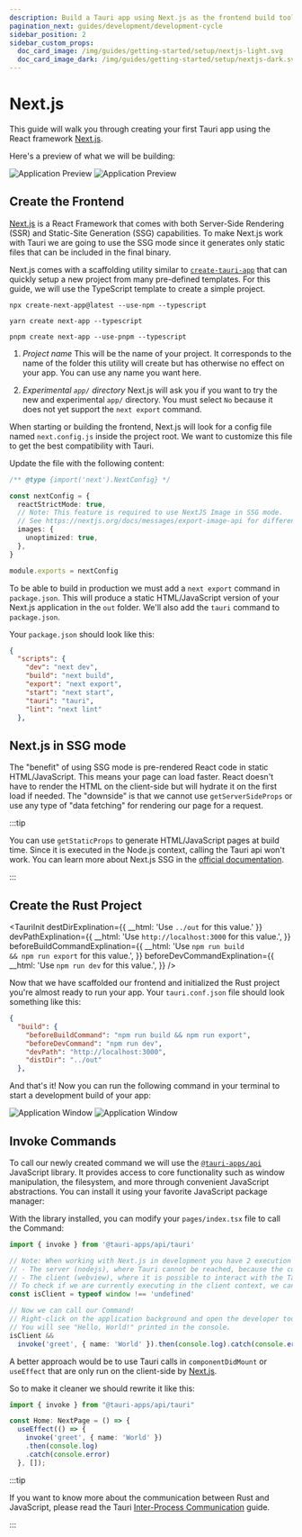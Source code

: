 ```yaml
---
description: Build a Tauri app using Next.js as the frontend build tool
pagination_next: guides/development/development-cycle
sidebar_position: 2
sidebar_custom_props:
  doc_card_image: /img/guides/getting-started/setup/nextjs-light.svg
  doc_card_image_dark: /img/guides/getting-started/setup/nextjs-dark.svg
---
```



# Next.js

This guide will walk you through creating your first Tauri app using the React framework [Next.js].

<Intro />

Here's a preview of what we will be building:

![Application Preview](/img/guides/getting-started/setup/next-js/next-js-light.png#gh-light-mode-only)
![Application Preview](/img/guides/getting-started/setup/next-js/next-js-dark.png#gh-dark-mode-only)

## Create the Frontend

[Next.js] is a React Framework that comes with both Server-Side Rendering (SSR) and Static-Site Generation (SSG) capabilities. To make Next.js work with Tauri we are going to use the SSG mode since it generates only static files that can be included in the final binary.

Next.js comes with a scaffolding utility similar to [`create-tauri-app`] that can quickly setup a new project from many pre-defined templates.
For this guide, we will use the TypeScript template to create a simple project.

<Tabs groupId="package-manager">
  <TabItem value="npm">

```shell
npx create-next-app@latest --use-npm --typescript
```

  </TabItem>
  <TabItem value="Yarn">

```shell
yarn create next-app --typescript
```

  </TabItem>
  <TabItem value="pnpm">

```shell
pnpm create next-app --use-pnpm --typescript
```

  </TabItem>
</Tabs>

1. _Project name_
   This will be the name of your project. It corresponds to the name of the folder this utility will create but has otherwise no effect on your app. You can use any name you want here.

2. _Experimental `app/` directory_
   Next.js will ask you if you want to try the new and experimental `app/` directory. You must select `No` because it does not yet support the `next export` command.

When starting or building the frontend, Next.js will look for a config file named `next.config.js` inside the project root.
We want to customize this file to get the best compatibility with Tauri.

Update the file with the following content:

```typescript title=next.config.js
/** @type {import('next').NextConfig} */

const nextConfig = {
  reactStrictMode: true,
  // Note: This feature is required to use NextJS Image in SSG mode.
  // See https://nextjs.org/docs/messages/export-image-api for different workarounds.
  images: {
    unoptimized: true,
  },
}

module.exports = nextConfig
```

To be able to build in production we must add a `next export` command in `package.json`.
This will produce a static HTML/JavaScript version of your Next.js application in the `out` folder.
We'll also add the `tauri` command to `package.json`.

Your `package.json` should look like this:

```json title=package.json
{
  "scripts": {
    "dev": "next dev",
    "build": "next build",
    "export": "next export",
    "start": "next start",
    "tauri": "tauri",
    "lint": "next lint"
  },
```

## Next.js in SSG mode

The "benefit" of using SSG mode is pre-rendered React code in static HTML/JavaScript. This means your page can load faster.
React doesn't have to render the HTML on the client-side but will hydrate it on the first load if needed.
The "downside" is that we cannot use `getServerSideProps` or use any type of "data fetching" for rendering our page for a request.

:::tip

You can use `getStaticProps` to generate HTML/JavaScript pages at build time. Since it is executed in the Node.js context, calling the Tauri api won't work. You can learn more about Next.js SSG in the [official documentation](https://nextjs.org/docs/basic-features/pages#static-generation-recommended).

:::

## Create the Rust Project

<TauriInit
  destDirExplination={{ __html: 'Use <code>../out</code> for this value.' }}
  devPathExplination={{
    __html: 'Use <code>http://localhost:3000</code> for this value.',
  }}
  beforeBuildCommandExplination={{
    __html: 'Use <code>npm run build && npm run export</code> for this value.',
  }}
  beforeDevCommandExplination={{
    __html: 'Use <code>npm run dev</code> for this value.',
  }}
/>

Now that we have scaffolded our frontend and initialized the Rust project you're almost ready to run your app. Your `tauri.conf.json` file should look something like this:

```json title=src-tauri/tauri.conf.json
{
  "build": {
    "beforeBuildCommand": "npm run build && npm run export",
    "beforeDevCommand": "npm run dev",
    "devPath": "http://localhost:3000",
    "distDir": "../out"
  },
```

And that's it! Now you can run the following command in your terminal to start a development build of your app:

<Command name="dev" />

![Application Window](/img/guides/getting-started/setup/next-js/next-js-dev-light.png#gh-light-mode-only)
![Application Window](/img/guides/getting-started/setup/next-js/next-js-dev-dark.png#gh-dark-mode-only)

## Invoke Commands

<Commands />

To call our newly created command we will use the [`@tauri-apps/api`] JavaScript library. It provides access to core functionality such as window manipulation, the filesystem, and more through convenient JavaScript abstractions. You can install it using your favorite JavaScript package manager:

<InstallTauriApi />

With the library installed, you can modify your `pages/index.tsx` file to call the Command:

```typescript title=pages/index.tsx
import { invoke } from '@tauri-apps/api/tauri'

// Note: When working with Next.js in development you have 2 execution contexts:
// - The server (nodejs), where Tauri cannot be reached, because the current context is inside of nodejs.
// - The client (webview), where it is possible to interact with the Tauri rust backend.
// To check if we are currently executing in the client context, we can check the type of the window object;
const isClient = typeof window !== 'undefined'

// Now we can call our Command!
// Right-click on the application background and open the developer tools.
// You will see "Hello, World!" printed in the console.
isClient &&
  invoke('greet', { name: 'World' }).then(console.log).catch(console.error)
```

A better approach would be to use Tauri calls in `componentDidMount` or `useEffect` that are only run on the client-side by [Next.js].

So to make it cleaner we should rewrite it like this:

```typescript title=pages/index.tsx
import { invoke } from "@tauri-apps/api/tauri"

const Home: NextPage = () => {
  useEffect(() => {
    invoke('greet', { name: 'World' })
    .then(console.log)
    .catch(console.error)
  }, []);
```

:::tip

If you want to know more about the communication between Rust and JavaScript, please read the Tauri [Inter-Process Communication][inter-process-communication] guide.

:::

<!-- TODO: Show how you can add this and screenshots of what it looks like -->

[next.js]: https://nextjs.org
[cargo]: https://doc.rust-lang.org/cargo/
[typescript]: https://www.typescriptlang.org
[prerequisites]: ../prerequisites.md
[`@tauri-apps/api`]: ../../../api/js/
[inter-process-communication]: ../../../references/architecture/inter-process-communication/readme.md
[`create-tauri-app`]: https://github.com/tauri-apps/create-tauri-app
